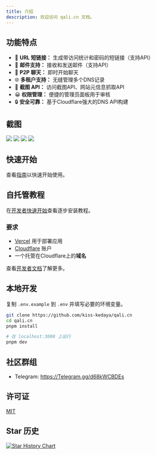 ```yaml
---
title: 介绍
description: 欢迎访问 qali.cn 文档。
---
```


## 功能特点

- 🔗 **URL 短链接：** 生成带访问统计和密码的短链接（支持API）
- 📮 **邮件支持：** 接收和发送邮件（支持API）
- 💬 **P2P 聊天：** 即时开始聊天
- 🌐 **多租户支持：** 无缝管理多个DNS记录
- 📸 **截图 API：** 访问截图API、网站元信息抓取API
- 😀 **权限管理：** 便捷的管理员面板用于审核
- 🔒 **安全可靠：** 基于Cloudflare强大的DNS API构建

## 截图

<img className="rounded-xl border mt-4 md:rounded-lg shadow-md" src="/_static/images/light-preview.png"/>

<img className="rounded-xl border mt-4 md:rounded-lg shadow-md" src="/_static/images/example_02.png"/>

<img className="rounded-xl border mt-4 md:rounded-lg shadow-md" src="/_static/images/example_01.png"/>

<img className="rounded-xl border mt-4 md:rounded-lg shadow-md" src="/_static/images/example_03.png"/>

## 快速开始

查看[指南](/docs/quick-start)以快速开始使用。

## 自托管教程

在[开发者快速开始](https://qali.cn/docs/developer/quick-start)查看逐步安装教程。

### 要求

- [Vercel](https://vercel.com) 用于部署应用
- [Cloudflare](https://dash.cloudflare.com/) 账户  
- 一个托管在Cloudflare上的**域名**

查看[开发者文档](/docs/developer/installation)了解更多。

## 本地开发

复制 `.env.example` 到 `.env` 并填写必要的环境变量。

```bash
git clone https://github.com/kiss-kedaya/qali.cn
cd qali.cn
pnpm install

# 在 localhost:3000 上运行
pnpm dev
```

## 社区群组

- Telegram: https://Telegram.gg/d68kWCBDEs

## 许可证

[MIT](https://github.com/kiss-kedaya/qali.cn/LICENSE.md)

## Star 历史

[![Star History Chart](https://api.star-history.com/svg?repos=kiss-kedaya/qali.cn&type=Date)](https://star-history.com/#kiss-kedaya/qali.cn&Date)
